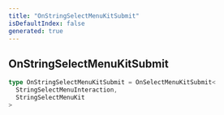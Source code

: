 ```yaml
---
title: "OnStringSelectMenuKitSubmit"
isDefaultIndex: false
generated: true
---
```



<!-- This file was generated from the CommandKit source. Do not modify. Instead, re-run the "docgen" script -->


## OnStringSelectMenuKitSubmit

<GenerationInfo sourceFile="packages/commandkit/src/components/v1/select-menu/StringSelectMenuKit.ts" sourceLine="20" packageName="commandkit" />



```ts title="Signature"
type OnStringSelectMenuKitSubmit = OnSelectMenuKitSubmit<
  StringSelectMenuInteraction,
  StringSelectMenuKit
>
```
